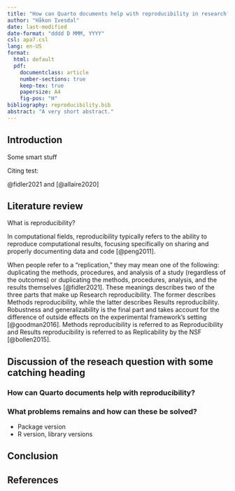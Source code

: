 ```yaml
---
title: "How can Quarto documents help with reproducibility in research?"
author: "Håkon Ivesdal"
date: last-modified
date-format: "dddd D MMM, YYYY"
csl: apa7.csl
lang: en-US
format:
  html: default
  pdf:
    documentclass: article
    number-sections: true
    keep-tex: true
    papersize: A4
    fig-pos: "H"
bibliography: reproducibility.bib
abstract: "A very short abstract."
---
```


## Introduction

Some smart stuff

Citing test:

@fidler2021 and [@allaire2020]

## Literature review

What is reproducibility?

In computational fields, reproducibility typically refers to the ability to reproduce computational results, focusing specifically on sharing and properly documenting data and code [@peng2011].

When people refer to a "replication," they may mean one of the following: duplicating the methods, procedures, and analysis of a study (regardless of the outcomes) or duplicating the methods, procedures, analysis, and the results themselves [@fidler2021].
These meanings describes two of the three parts that make up Research reproducibility.
The former describes Methods reproducibility, while the latter describes Results reproducibility.
Robustness and generalizability is the final part and takes account for the difference of outside effects on the experimental framework's setting [@goodman2016].
Methods reproducibility is referred to as Reproducibility and Results reproducibility is referred to as Replicability by the NSF [@bollen2015].

## Discussion of the reseach question with some catching heading

### How can Quarto documents help with reproducibility?

### What problems remains and how can these be solved?

-   Package version
-   R version, library versions

## Conclusion

## References
